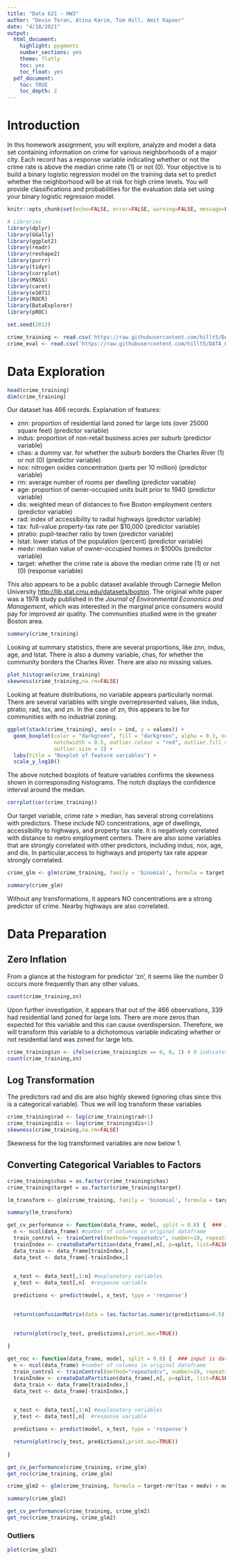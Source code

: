 ```yaml
---
title: "Data 621 - HW3"
author: "Devin Teran, Atina Karim, Tom Hill, Amit Kapoor"
date: "4/18/2021"
output:
  html_document:
    highlight: pygments
    number_sections: yes
    theme: flatly
    toc: yes
    toc_float: yes
  pdf_document:
    toc: TRUE
    toc_depth: 2 
---
```

# Introduction

In this homework assignment, you will explore, analyze and model a data set containing information on crime for various neighborhoods of a major city. Each record has a response variable indicating whether
or not the crime rate is above the median crime rate (1) or not (0). Your objective is to build a binary logistic regression model on the training data set to predict whether the neighborhood will be at risk for high crime levels. You will provide classifications and probabilities for the evaluation data set using your binary logistic regression model.


```r
knitr::opts_chunk$set(echo=FALSE, error=FALSE, warning=FALSE, message=FALSE)
```


```r
# Libraries
library(dplyr)
library(GGally)
library(ggplot2)
library(readr)
library(reshape2)
library(purrr)
library(tidyr)
library(corrplot)
library(MASS)
library(caret)
library(e1071)
library(ROCR)
library(DataExplorer)
library(pROC)
```


```r
set.seed(2012)

crime_training <- read.csv('https://raw.githubusercontent.com/hillt5/DATA_621/master/HW3/crime-training-data_modified.csv')
crime_eval <- read.csv('https://raw.githubusercontent.com/hillt5/DATA_621/master/HW3/crime-evaluation-data_modified.csv')
```

# Data Exploration

```r
head(crime_training)
dim(crime_training)
```
Our dataset has 466 records.
Explanation of features:

* znn: proportion of residential land zoned for large lots (over 25000 square feet) (predictor variable)
* indus: proportion of non-retail business acres per suburb (predictor variable)
* chas: a dummy var. for whether the suburb borders the Charles River (1) or not (0) (predictor variable)
* nox: nitrogen oxides concentration (parts per 10 million) (predictor variable)
* rm: average number of rooms per dwelling (predictor variable)
* age: proportion of owner-occupied units built prior to 1940 (predictor variable)
* dis: weighted mean of distances to five Boston employment centers (predictor variable)
* rad: index of accessibility to radial highways (predictor variable)
* tax: full-value property-tax rate per $10,000 (predictor variable)
* ptratio: pupil-teacher ratio by town (predictor variable)
* lstat: lower status of the population (percent) (predictor variable)
* medv: median value of owner-occupied homes in $1000s (predictor variable)
* target: whether the crime rate is above the median crime rate (1) or not (0) (response variable)

This also appears to be a public dataset available through Carnegie Mellon University <http://lib.stat.cmu.edu/datasets/boston>.  The original white paper was a 1978 study published in the _Journal of Environmental Economics and Management_, which was interested in the marginal price consumers would pay for improved air quality. The communities studied were in the greater Boston area.

```r
summary(crime_training)
```

Looking at summary statistics, there are several proportions, like znn, indus, age, and lstat.  There is also a dummy variable, chas, for whether the community borders the Charles River. There are also no missing values.

```r
plot_histogram(crime_training)
skewness(crime_training,na.rm=FALSE)
```



Looking at feature distributions, no variable appears particularly normal. There are several variables with single overrepresented values, like indus, ptratio, rad, tax, and zn. In the case of zn, this appears to be for communities with no industrial zoning.




```r
ggplot(stack(crime_training), aes(x = ind, y = values)) +
  geom_boxplot(color = "darkgreen", fill = "darkgreen", alpha = 0.3, notch = TRUE,
               notchwidth = 0.5, outlier.colour = "red", outlier.fill = "red",
               outlier.size = 3) + 
  labs(title = "Boxplot of feature variables") + 
  scale_y_log10()
```

The above notched boxplots of feature variables confirms the skewness shown in corresponsding histograms. The notch displays the confidence interval around the median.



```r
corrplot(cor(crime_training))
```

Our target variable, crime rate > median, has several strong correlations with predictors. These include NO concentrations, age of dwellings, accessibility to highways, and property tax rate. It is negatively correlated with distance to metro employment centers.  There are also some variables that are strongly correlated with other predictors, including indus, nox, age, and dis. In particular,access to highways and property tax rate appear strongly correlated.




```r

crime_glm <- glm(crime_training, family = 'binomial', formula = target ~.)

summary(crime_glm)

```

Without any transformations, it appears NO concentrations are a strong predictor of crime. Nearby highways are also correlated.

# Data Preparation

## Zero Inflation

From a glance at the histogram for predictor 'zn', it seems like the number 0 occurs more frequently than any other values. 

```r
count(crime_training,zn)
```
Upon further investigation, it appears that out of the 466 observations, 339 had residential land zoned for large lots. There are more zeros than expected for this variable and this can cause overdispersion. Therefore, we will transform this variable to a dichotomous variable indicating whether or not residential land was zoned for large lots.

```r
crime_training$zn <- ifelse(crime_training$zn == 0, 0, 1) # 0 indicates that the neighborhood does not have residential land zoned for large lots and 1 indicates that it does
count(crime_training,zn)
```
## Log Transformation

The predictors rad and dis are also highly skewed (ignoring chas since this is a categorical variable). Thus we will log transform these variables

```r
crime_training$rad <- log(crime_training$rad+1)
crime_training$dis <- log(crime_training$dis+1)
skewness(crime_training,na.rm=FALSE)
```
Skewness for the log transformed variables are now below 1.

## Converting Categorical Variables to Factors

```r
crime_training$chas = as.factor(crime_training$chas)
crime_training$target = as.factor(crime_training$target)
```


```r

lm_transform <- glm(crime_training, family = 'binomial', formula = target ~.)

summary(lm_transform)

```



```r




get_cv_performance <- function(data_frame, model, split = 0.8) {  ### input is dataframe for partitioning, model as generated by 'glm' function, by default 5-fold cross-validation
  n <- ncol(data_frame) #number of columns in original dataframe
  train_control <- trainControl(method="repeatedcv", number=10, repeats=3)
  trainIndex <- createDataPartition(data_frame[,n], p=split, list=FALSE)
  data_train <- data_frame[trainIndex,]
  data_test <- data_frame[-trainIndex,]
  

  x_test <- data_test[,1:n] #explanatory variables
  y_test <- data_test[,n]  #response variable

  predictions <- predict(model, x_test, type = 'response')

  
  return(confusionMatrix(data = (as.factor(as.numeric(predictions>0.5))), reference = as.factor(y_test)))

  
  return(plot(roc(y_test, predictions),print.auc=TRUE))
  
}

```


```r

get_roc <- function(data_frame, model, split = 0.8) {  ### input is dataframe for partitioning, model as generated by 'glm' function
  n <- ncol(data_frame) #number of columns in original dataframe
  train_control <- trainControl(method="repeatedcv", number=10, repeats=3)
  trainIndex <- createDataPartition(data_frame[,n], p=split, list=FALSE)
  data_train <- data_frame[trainIndex,]
  data_test <- data_frame[-trainIndex,]
  

  x_test <- data_test[,1:n] #explanatory variables
  y_test <- data_test[,n]  #response variable

  predictions <- predict(model, x_test, type = 'response')

  return(plot(roc(y_test, predictions),print.auc=TRUE))
  
}

```




```r

get_cv_performance(crime_training, crime_glm)
get_roc(crime_training, crime_glm)


```

```r
crime_glm2 <- glm(crime_training, formula = target~rm*(tax + medv) + nox + indus + +rm  + medv + tax + as.factor(rad), family = 'binomial')

summary(crime_glm2)

```


```r


get_cv_performance(crime_training, crime_glm2)
get_roc(crime_training, crime_glm2)


```



### Outliers

```r


plot(crime_glm2)

```

